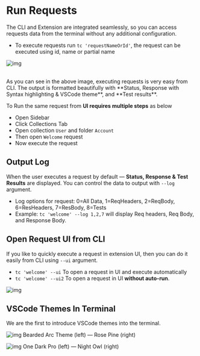 # Run Requests
The CLI and Extension are integrated seamlessly, so you can access requests data from the terminal without any additional configuration.

- To execute requests run `tc 'requestNameOrId'`, the request can be executed using id, name or partial name

![img](/images/cli/run-requests.webp)

<br/>
As you can see in the above image, executing requests is very easy from CLI. The output is formatted beautifully with **Status, Response with Syntax highlighting & VSCode theme**, and **Test results**.


To Run the same request from **UI requires multiple steps** as below

- Open Sidebar
- Click Collections Tab
- Open collection `User` and folder `Account`
- Then open `Welcome` request
- Now execute the request

## Output Log
When the user executes a request by default — **Status, Response & Test Results** are displayed. You can control the data to output with `--log` argument.

- Log options for request: 0=All Data, 1=ReqHeaders, 2=ReqBody, 6=ResHeaders, 7=ResBody, 8=Tests
- Example: `tc 'welcome' --log 1,2,7` will display Req headers, Req Body, and Response Body.

## Open Request UI from CLI
If you like to quickly execute a request in extension UI, then you can do it easily from CLI using `--ui` argument.

- `tc 'welcome' --ui` To open a request in UI and execute automatically
- `tc 'welcome' --ui2` To open a request in UI **without auto-run**.

![img](/images/cli/run-req-ui.gif)


## VSCode Themes In Terminal

We are the first to introduce VSCode themes into the terminal.

![img](/images/cli/theme1.webp)
Bearded Arc Theme (left) — Rose Pine (right)

![img](/images/cli/theme2.webp)
One Dark Pro (left) — Night Owl (right)